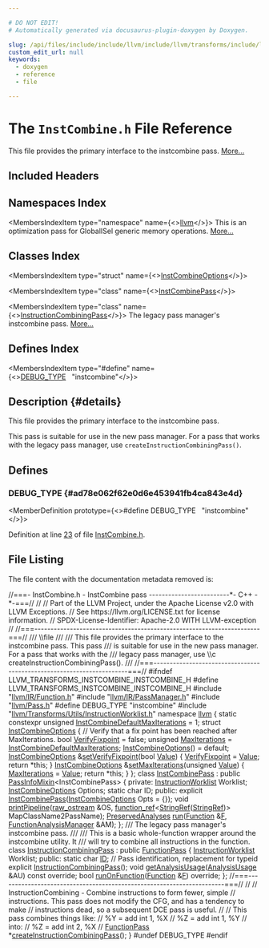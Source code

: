 ```yaml
---

# DO NOT EDIT!
# Automatically generated via docusaurus-plugin-doxygen by Doxygen.

slug: /api/files/include/include/llvm/include/llvm/transforms/include/llvm/transforms/instcombine/instcombine-h
custom_edit_url: null
keywords:
  - doxygen
  - reference
  - file

---
```





# The `InstCombine.h` File Reference

<DoxygenPage pluginConfig={pluginConfig}>

This file provides the primary interface to the instcombine pass. <a href="#details">More...</a>

## Included Headers

<IncludesList>
<IncludesListItem
  filePath="llvm/IR/Function.h"
  permalink="/docs/api/files/include/include/llvm/include/llvm/ir/function-h"
  isLocal="true" />
<IncludesListItem
  filePath="llvm/IR/PassManager.h"
  permalink="/docs/api/files/include/include/llvm/include/llvm/ir/passmanager-h"
  isLocal="true" />
<IncludesListItem
  filePath="llvm/Pass.h"
  permalink="/docs/api/files/include/include/llvm/pass-h"
  isLocal="true" />
<IncludesListItem
  filePath="llvm/Transforms/Utils/InstructionWorklist.h"
  permalink="/docs/api/files/include/include/llvm/include/llvm/transforms/include/llvm/transforms/utils/instructionworklist-h"
  isLocal="true" />
</IncludesList>

## Namespaces Index

<MembersIndex>

<MembersIndexItem
  type="namespace"
  name={<><a href="/docs/api/namespaces/llvm">llvm</a></>}>
This is an optimization pass for GlobalISel generic memory operations. <a href="/docs/api/namespaces/llvm/#details">More...</a>
</MembersIndexItem>

</MembersIndex>

## Classes Index

<MembersIndex>

<MembersIndexItem
  type="struct"
  name={<><a href="/docs/api/structs/llvm/instcombineoptions">InstCombineOptions</a></>}>
</MembersIndexItem>

<MembersIndexItem
  type="class"
  name={<><a href="/docs/api/classes/llvm/instcombinepass">InstCombinePass</a></>}>
</MembersIndexItem>

<MembersIndexItem
  type="class"
  name={<><a href="/docs/api/classes/llvm/instructioncombiningpass">InstructionCombiningPass</a></>}>
The legacy pass manager&#39;s instcombine pass. <a href="/docs/api/classes/llvm/instructioncombiningpass/#details">More...</a>
</MembersIndexItem>

</MembersIndex>

## Defines Index

<MembersIndex>

<MembersIndexItem
  type="#define"
  name={<><a href="#ad78e062f62e0d6e453941fb4ca843e4d">DEBUG&#95;TYPE</a>&nbsp;&nbsp;&nbsp;&quot;instcombine&quot;</>}>
</MembersIndexItem>

</MembersIndex>

## Description {#details}

This file provides the primary interface to the instcombine pass.

This pass is suitable for use in the new pass manager. For a pass that works with the legacy pass manager, use <code>createInstructionCombiningPass()</code>.

<SectionDefinition>

## Defines

### DEBUG&#95;TYPE {#ad78e062f62e0d6e453941fb4ca843e4d}

<MemberDefinition
  prototype={<>#define DEBUG&#95;TYPE&nbsp;&nbsp;&nbsp;&quot;instcombine&quot;</>}>

Definition at line <a href="#l00023">23</a> of file <a href="/docs/api/files/include/include/llvm/include/llvm/transforms/include/llvm/transforms/instcombine/instcombine-h">InstCombine.h</a>.
</MemberDefinition>

</SectionDefinition>

## File Listing

The file content with the documentation metadata removed is:

<ProgramListing>

<Link id="l00001" /><CodeLine lineNumber="1"><span class="doxyHighlightComment">//===- InstCombine.h - InstCombine pass -------------------------&#42;- C++ -&#42;-===//</span></CodeLine>
<Link id="l00002" /><CodeLine lineNumber="2"><span class="doxyHighlightComment">//</span></CodeLine>
<Link id="l00003" /><CodeLine lineNumber="3"><span class="doxyHighlightComment">// Part of the LLVM Project, under the Apache License v2.0 with LLVM Exceptions.</span></CodeLine>
<Link id="l00004" /><CodeLine lineNumber="4"><span class="doxyHighlightComment">// See https://llvm.org/LICENSE.txt for license information.</span></CodeLine>
<Link id="l00005" /><CodeLine lineNumber="5"><span class="doxyHighlightComment">// SPDX-License-Identifier: Apache-2.0 WITH LLVM-exception</span></CodeLine>
<Link id="l00006" /><CodeLine lineNumber="6"><span class="doxyHighlightComment">//</span></CodeLine>
<Link id="l00007" /><CodeLine lineNumber="7"><span class="doxyHighlightComment">//===----------------------------------------------------------------------===//</span></CodeLine>
<Link id="l00008" /><CodeLine lineNumber="8"><span class="doxyHighlightComment">/// \\file</span></CodeLine>
<Link id="l00009" /><CodeLine lineNumber="9"><span class="doxyHighlightComment">///</span></CodeLine>
<Link id="l00010" /><CodeLine lineNumber="10"><span class="doxyHighlightComment">/// This file provides the primary interface to the instcombine pass. This pass</span></CodeLine>
<Link id="l00011" /><CodeLine lineNumber="11"><span class="doxyHighlightComment">/// is suitable for use in the new pass manager. For a pass that works with the</span></CodeLine>
<Link id="l00012" /><CodeLine lineNumber="12"><span class="doxyHighlightComment">/// legacy pass manager, use \\c createInstructionCombiningPass().</span></CodeLine>
<Link id="l00013" /><CodeLine lineNumber="13"><span class="doxyHighlightComment">///</span></CodeLine>
<Link id="l00014" /><CodeLine lineNumber="14"><span class="doxyHighlightComment">//===----------------------------------------------------------------------===//</span></CodeLine>
<Link id="l00015" /><CodeLine lineNumber="15"></CodeLine>
<Link id="l00016" /><CodeLine lineNumber="16"><span class="doxyHighlightPreprocessor">#ifndef LLVM&#95;TRANSFORMS&#95;INSTCOMBINE&#95;INSTCOMBINE&#95;H</span></CodeLine>
<Link id="l00017" /><CodeLine lineNumber="17"><span class="doxyHighlightPreprocessor">#define LLVM&#95;TRANSFORMS&#95;INSTCOMBINE&#95;INSTCOMBINE&#95;H</span></CodeLine>
<Link id="l00018" /><CodeLine lineNumber="18"></CodeLine>
<Link id="l00019" /><CodeLine lineNumber="19"><span class="doxyHighlightPreprocessor">#include &quot;<a href="/docs/api/files/include/include/llvm/include/llvm/ir/function-h">llvm/IR/Function.h</a>&quot;</span></CodeLine>
<Link id="l00020" /><CodeLine lineNumber="20"><span class="doxyHighlightPreprocessor">#include &quot;<a href="/docs/api/files/include/include/llvm/include/llvm/ir/passmanager-h">llvm/IR/PassManager.h</a>&quot;</span></CodeLine>
<Link id="l00021" /><CodeLine lineNumber="21"><span class="doxyHighlightPreprocessor">#include &quot;<a href="/docs/api/files/include/include/llvm/pass-h">llvm/Pass.h</a>&quot;</span></CodeLine>
<Link id="l00022" /><CodeLine lineNumber="22"></CodeLine>
<Link id="l00023" /><CodeLine lineNumber="23" lineLink="#ad78e062f62e0d6e453941fb4ca843e4d"><span class="doxyHighlightPreprocessor">#define DEBUG&#95;TYPE &quot;instcombine&quot;</span></CodeLine>
<Link id="l00024" /><CodeLine lineNumber="24"><span class="doxyHighlightPreprocessor">#include &quot;<a href="/docs/api/files/include/include/llvm/include/llvm/transforms/include/llvm/transforms/utils/instructionworklist-h">llvm/Transforms/Utils/InstructionWorklist.h</a>&quot;</span></CodeLine>
<Link id="l00025" /><CodeLine lineNumber="25"></CodeLine>
<Link id="l00026" /><CodeLine lineNumber="26"><span class="doxyHighlightKeyword">namespace </span><span class="doxyHighlight"><a href="/docs/api/namespaces/llvm">llvm</a> &#123;</span></CodeLine>
<Link id="l00027" /><CodeLine lineNumber="27"></CodeLine>
<Link id="l00028" /><CodeLine lineNumber="28" lineLink="/docs/api/namespaces/llvm/#aecc64c443176b8646e21139a9ec4d15d"><span class="doxyHighlightKeyword">static</span><span class="doxyHighlight"> </span><span class="doxyHighlightKeyword">constexpr</span><span class="doxyHighlight"> </span><span class="doxyHighlightKeywordType">unsigned</span><span class="doxyHighlight"> <a href="/docs/api/namespaces/llvm/#aecc64c443176b8646e21139a9ec4d15d">InstCombineDefaultMaxIterations</a> = 1;</span></CodeLine>
<Link id="l00029" /><CodeLine lineNumber="29"></CodeLine>
<Link id="l00030" /><CodeLine lineNumber="30" lineLink="/docs/api/structs/llvm/instcombineoptions"><span class="doxyHighlightKeyword">struct </span><span class="doxyHighlight"><a href="/docs/api/structs/llvm/instcombineoptions/#a4dfeb689e1e43d5b7143d10f9dca2120">InstCombineOptions</a> &#123;</span></CodeLine>
<Link id="l00031" /><CodeLine lineNumber="31"><span class="doxyHighlight">  </span><span class="doxyHighlightComment">// Verify that a fix point has been reached after MaxIterations.</span></CodeLine>
<Link id="l00032" /><CodeLine lineNumber="32" lineLink="/docs/api/structs/llvm/instcombineoptions/#a0f45e49d1f747665efbc20e8b08013bb"><span class="doxyHighlight">  </span><span class="doxyHighlightKeywordType">bool</span><span class="doxyHighlight"> <a href="/docs/api/structs/llvm/instcombineoptions/#a0f45e49d1f747665efbc20e8b08013bb">VerifyFixpoint</a> = </span><span class="doxyHighlightKeyword">false</span><span class="doxyHighlight">;</span></CodeLine>
<Link id="l00033" /><CodeLine lineNumber="33" lineLink="/docs/api/structs/llvm/instcombineoptions/#a9a77a6ddd1d80e50ef38c126e03206c1"><span class="doxyHighlight">  </span><span class="doxyHighlightKeywordType">unsigned</span><span class="doxyHighlight"> <a href="/docs/api/structs/llvm/instcombineoptions/#a9a77a6ddd1d80e50ef38c126e03206c1">MaxIterations</a> = <a href="/docs/api/namespaces/llvm/#aecc64c443176b8646e21139a9ec4d15d">InstCombineDefaultMaxIterations</a>;</span></CodeLine>
<Link id="l00034" /><CodeLine lineNumber="34"></CodeLine>
<Link id="l00035" /><CodeLine lineNumber="35" lineLink="/docs/api/structs/llvm/instcombineoptions/#a4dfeb689e1e43d5b7143d10f9dca2120"><span class="doxyHighlight">  <a href="/docs/api/structs/llvm/instcombineoptions/#a4dfeb689e1e43d5b7143d10f9dca2120">InstCombineOptions</a>() = </span><span class="doxyHighlightKeywordFlow">default</span><span class="doxyHighlight">;</span></CodeLine>
<Link id="l00036" /><CodeLine lineNumber="36"></CodeLine>
<Link id="l00037" /><CodeLine lineNumber="37" lineLink="/docs/api/structs/llvm/instcombineoptions/#a28aa8c987d474ac50da8e8c73151ab26"><span class="doxyHighlight">  <a href="/docs/api/structs/llvm/instcombineoptions/#a4dfeb689e1e43d5b7143d10f9dca2120">InstCombineOptions</a> &amp;<a href="/docs/api/structs/llvm/instcombineoptions/#a28aa8c987d474ac50da8e8c73151ab26">setVerifyFixpoint</a>(</span><span class="doxyHighlightKeywordType">bool</span><span class="doxyHighlight"> <a href="/docs/api/classes/llvm/value">Value</a>) &#123;</span></CodeLine>
<Link id="l00038" /><CodeLine lineNumber="38"><span class="doxyHighlight">    <a href="/docs/api/structs/llvm/instcombineoptions/#a0f45e49d1f747665efbc20e8b08013bb">VerifyFixpoint</a> = <a href="/docs/api/classes/llvm/value">Value</a>;</span></CodeLine>
<Link id="l00039" /><CodeLine lineNumber="39"><span class="doxyHighlight">    </span><span class="doxyHighlightKeywordFlow">return</span><span class="doxyHighlight"> &#42;</span><span class="doxyHighlightKeyword">this</span><span class="doxyHighlight">;</span></CodeLine>
<Link id="l00040" /><CodeLine lineNumber="40"><span class="doxyHighlight">  &#125;</span></CodeLine>
<Link id="l00041" /><CodeLine lineNumber="41"></CodeLine>
<Link id="l00042" /><CodeLine lineNumber="42" lineLink="/docs/api/structs/llvm/instcombineoptions/#a208037b1de9599d846930a44ecb64f56"><span class="doxyHighlight">  <a href="/docs/api/structs/llvm/instcombineoptions/#a4dfeb689e1e43d5b7143d10f9dca2120">InstCombineOptions</a> &amp;<a href="/docs/api/structs/llvm/instcombineoptions/#a208037b1de9599d846930a44ecb64f56">setMaxIterations</a>(</span><span class="doxyHighlightKeywordType">unsigned</span><span class="doxyHighlight"> <a href="/docs/api/classes/llvm/value">Value</a>) &#123;</span></CodeLine>
<Link id="l00043" /><CodeLine lineNumber="43"><span class="doxyHighlight">    <a href="/docs/api/structs/llvm/instcombineoptions/#a9a77a6ddd1d80e50ef38c126e03206c1">MaxIterations</a> = <a href="/docs/api/classes/llvm/value">Value</a>;</span></CodeLine>
<Link id="l00044" /><CodeLine lineNumber="44"><span class="doxyHighlight">    </span><span class="doxyHighlightKeywordFlow">return</span><span class="doxyHighlight"> &#42;</span><span class="doxyHighlightKeyword">this</span><span class="doxyHighlight">;</span></CodeLine>
<Link id="l00045" /><CodeLine lineNumber="45"><span class="doxyHighlight">  &#125;</span></CodeLine>
<Link id="l00046" /><CodeLine lineNumber="46"><span class="doxyHighlight">&#125;;</span></CodeLine>
<Link id="l00047" /><CodeLine lineNumber="47"></CodeLine>
<Link id="l00048" /><CodeLine lineNumber="48" lineLink="/docs/api/classes/llvm/instcombinepass"><span class="doxyHighlightKeyword">class </span><span class="doxyHighlight"><a href="/docs/api/classes/llvm/instcombinepass/#a47a183acc3ac3d0266a9cbf0dfd25ddb">InstCombinePass</a> : </span><span class="doxyHighlightKeyword">public</span><span class="doxyHighlight"> <a href="/docs/api/structs/llvm/passinfomixin">PassInfoMixin</a>&lt;InstCombinePass&gt; &#123;</span></CodeLine>
<Link id="l00049" /><CodeLine lineNumber="49"><span class="doxyHighlightKeyword">private</span><span class="doxyHighlight">:</span></CodeLine>
<Link id="l00050" /><CodeLine lineNumber="50"><span class="doxyHighlight">  <a href="/docs/api/classes/llvm/instructionworklist">InstructionWorklist</a> Worklist;</span></CodeLine>
<Link id="l00051" /><CodeLine lineNumber="51"><span class="doxyHighlight">  <a href="/docs/api/structs/llvm/instcombineoptions">InstCombineOptions</a> Options;</span></CodeLine>
<Link id="l00052" /><CodeLine lineNumber="52"><span class="doxyHighlight">  </span><span class="doxyHighlightKeyword">static</span><span class="doxyHighlight"> </span><span class="doxyHighlightKeywordType">char</span><span class="doxyHighlight"> ID;</span></CodeLine>
<Link id="l00053" /><CodeLine lineNumber="53"></CodeLine>
<Link id="l00054" /><CodeLine lineNumber="54"><span class="doxyHighlightKeyword">public</span><span class="doxyHighlight">:</span></CodeLine>
<Link id="l00055" /><CodeLine lineNumber="55"><span class="doxyHighlight">  </span><span class="doxyHighlightKeyword">explicit</span><span class="doxyHighlight"> <a href="/docs/api/classes/llvm/instcombinepass/#a47a183acc3ac3d0266a9cbf0dfd25ddb">InstCombinePass</a>(<a href="/docs/api/structs/llvm/instcombineoptions">InstCombineOptions</a> Opts = &#123;&#125;);</span></CodeLine>
<Link id="l00056" /><CodeLine lineNumber="56"><span class="doxyHighlight">  </span><span class="doxyHighlightKeywordType">void</span><span class="doxyHighlight"> <a href="/docs/api/classes/llvm/instcombinepass/#a779ab7b9886dd41004229220d070721b">printPipeline</a>(<a href="/docs/api/classes/llvm/raw-ostream">raw&#95;ostream</a> &amp;OS,</span></CodeLine>
<Link id="l00057" /><CodeLine lineNumber="57"><span class="doxyHighlight">                     <a href="/docs/api/classes/llvm/function-ref">function&#95;ref</a>&lt;<a href="/docs/api/classes/llvm/stringref">StringRef</a>(<a href="/docs/api/classes/llvm/stringref">StringRef</a>)&gt; MapClassName2PassName);</span></CodeLine>
<Link id="l00058" /><CodeLine lineNumber="58"></CodeLine>
<Link id="l00059" /><CodeLine lineNumber="59"><span class="doxyHighlight">  <a href="/docs/api/classes/llvm/preservedanalyses">PreservedAnalyses</a> <a href="/docs/api/classes/llvm/instcombinepass/#aa1ffc7ad08181545bbc25eabac7f5aae">run</a>(<a href="/docs/api/classes/llvm/function">Function</a> &amp;<a href="/docs/api/files/lib/lib/support/md5-cpp/#a96d73bbd7af15cb1fc38c3f4a3bd82e9">F</a>, <a href="/docs/api/namespaces/llvm/#adce09a5a0de0e3177eb00e932734af2f">FunctionAnalysisManager</a> &amp;AM);</span></CodeLine>
<Link id="l00060" /><CodeLine lineNumber="60"><span class="doxyHighlight">&#125;;</span></CodeLine>
<Link id="l00061" /><CodeLine lineNumber="61"></CodeLine>
<Link id="l00062" /><CodeLine lineNumber="62"><span class="doxyHighlightComment">/// The legacy pass manager&#39;s instcombine pass.</span></CodeLine>
<Link id="l00063" /><CodeLine lineNumber="63"><span class="doxyHighlightComment">///</span></CodeLine>
<Link id="l00064" /><CodeLine lineNumber="64"><span class="doxyHighlightComment">/// This is a basic whole-function wrapper around the instcombine utility. It</span></CodeLine>
<Link id="l00065" /><CodeLine lineNumber="65"><span class="doxyHighlightComment">/// will try to combine all instructions in the function.</span></CodeLine>
<Link id="l00066" /><CodeLine lineNumber="66" lineLink="/docs/api/classes/llvm/instructioncombiningpass"><span class="doxyHighlightKeyword">class </span><span class="doxyHighlight"><a href="/docs/api/classes/llvm/instructioncombiningpass/#a0dd4dac14ef239990364482706fd75f3">InstructionCombiningPass</a> : </span><span class="doxyHighlightKeyword">public</span><span class="doxyHighlight"> <a href="/docs/api/classes/llvm/functionpass/#a7691d83e3561f781cae4ce4a01bdfa93">FunctionPass</a> &#123;</span></CodeLine>
<Link id="l00067" /><CodeLine lineNumber="67"><span class="doxyHighlight">  <a href="/docs/api/classes/llvm/instructionworklist">InstructionWorklist</a> Worklist;</span></CodeLine>
<Link id="l00068" /><CodeLine lineNumber="68"></CodeLine>
<Link id="l00069" /><CodeLine lineNumber="69"><span class="doxyHighlightKeyword">public</span><span class="doxyHighlight">:</span></CodeLine>
<Link id="l00070" /><CodeLine lineNumber="70" lineLink="/docs/api/classes/llvm/instructioncombiningpass/#ad5db0c25b136012cb2e8ac3fa98318da"><span class="doxyHighlight">  </span><span class="doxyHighlightKeyword">static</span><span class="doxyHighlight"> </span><span class="doxyHighlightKeywordType">char</span><span class="doxyHighlight"> <a href="/docs/api/classes/llvm/instructioncombiningpass/#ad5db0c25b136012cb2e8ac3fa98318da">ID</a>; </span><span class="doxyHighlightComment">// Pass identification, replacement for typeid</span></CodeLine>
<Link id="l00071" /><CodeLine lineNumber="71"></CodeLine>
<Link id="l00072" /><CodeLine lineNumber="72"><span class="doxyHighlight">  </span><span class="doxyHighlightKeyword">explicit</span><span class="doxyHighlight"> <a href="/docs/api/classes/llvm/instructioncombiningpass/#a0dd4dac14ef239990364482706fd75f3">InstructionCombiningPass</a>();</span></CodeLine>
<Link id="l00073" /><CodeLine lineNumber="73"></CodeLine>
<Link id="l00074" /><CodeLine lineNumber="74"><span class="doxyHighlight">  </span><span class="doxyHighlightKeywordType">void</span><span class="doxyHighlight"> <a href="/docs/api/classes/llvm/instructioncombiningpass/#a5acf47fe333b314ccdb4c0a26f39db97">getAnalysisUsage</a>(<a href="/docs/api/classes/llvm/analysisusage">AnalysisUsage</a> &amp;AU) </span><span class="doxyHighlightKeyword">const override</span><span class="doxyHighlight">;</span></CodeLine>
<Link id="l00075" /><CodeLine lineNumber="75"><span class="doxyHighlight">  </span><span class="doxyHighlightKeywordType">bool</span><span class="doxyHighlight"> <a href="/docs/api/classes/llvm/instructioncombiningpass/#ab64b7e967adeebc9bacc8abd8ddce0c8">runOnFunction</a>(<a href="/docs/api/classes/llvm/function">Function</a> &amp;<a href="/docs/api/files/lib/lib/support/md5-cpp/#a96d73bbd7af15cb1fc38c3f4a3bd82e9">F</a>) </span><span class="doxyHighlightKeyword">override</span><span class="doxyHighlight">;</span></CodeLine>
<Link id="l00076" /><CodeLine lineNumber="76"><span class="doxyHighlight">&#125;;</span></CodeLine>
<Link id="l00077" /><CodeLine lineNumber="77"></CodeLine>
<Link id="l00078" /><CodeLine lineNumber="78"><span class="doxyHighlightComment">//===----------------------------------------------------------------------===//</span></CodeLine>
<Link id="l00079" /><CodeLine lineNumber="79"><span class="doxyHighlightComment">//</span></CodeLine>
<Link id="l00080" /><CodeLine lineNumber="80"><span class="doxyHighlightComment">// InstructionCombining - Combine instructions to form fewer, simple</span></CodeLine>
<Link id="l00081" /><CodeLine lineNumber="81"><span class="doxyHighlightComment">// instructions. This pass does not modify the CFG, and has a tendency to make</span></CodeLine>
<Link id="l00082" /><CodeLine lineNumber="82"><span class="doxyHighlightComment">// instructions dead, so a subsequent DCE pass is useful.</span></CodeLine>
<Link id="l00083" /><CodeLine lineNumber="83"><span class="doxyHighlightComment">//</span></CodeLine>
<Link id="l00084" /><CodeLine lineNumber="84"><span class="doxyHighlightComment">// This pass combines things like:</span></CodeLine>
<Link id="l00085" /><CodeLine lineNumber="85"><span class="doxyHighlightComment">//    %Y = add int 1, %X</span></CodeLine>
<Link id="l00086" /><CodeLine lineNumber="86"><span class="doxyHighlightComment">//    %Z = add int 1, %Y</span></CodeLine>
<Link id="l00087" /><CodeLine lineNumber="87"><span class="doxyHighlightComment">// into:</span></CodeLine>
<Link id="l00088" /><CodeLine lineNumber="88"><span class="doxyHighlightComment">//    %Z = add int 2, %X</span></CodeLine>
<Link id="l00089" /><CodeLine lineNumber="89"><span class="doxyHighlightComment">//</span></CodeLine>
<Link id="l00090" /><CodeLine lineNumber="90"><span class="doxyHighlight"><a href="/docs/api/classes/llvm/functionpass">FunctionPass</a> &#42;<a href="/docs/api/namespaces/llvm/#a195c85317ba5f5262812d33289c7a2b3">createInstructionCombiningPass</a>();</span></CodeLine>
<Link id="l00091" /><CodeLine lineNumber="91"><span class="doxyHighlight">&#125;</span></CodeLine>
<Link id="l00092" /><CodeLine lineNumber="92"></CodeLine>
<Link id="l00093" /><CodeLine lineNumber="93"><span class="doxyHighlightPreprocessor">#undef DEBUG&#95;TYPE</span></CodeLine>
<Link id="l00094" /><CodeLine lineNumber="94"></CodeLine>
<Link id="l00095" /><CodeLine lineNumber="95"><span class="doxyHighlightPreprocessor">#endif</span></CodeLine>

</ProgramListing>


</DoxygenPage>

